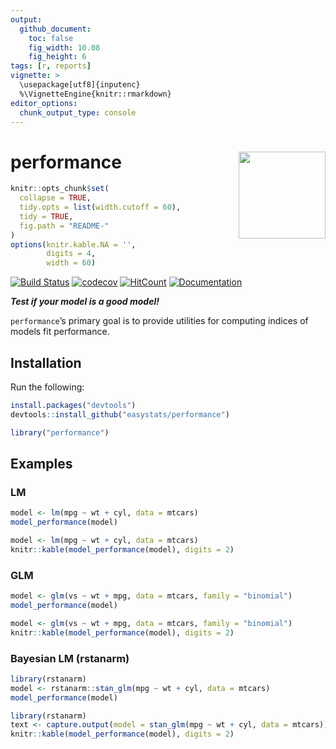 ```yaml
---
output: 
  github_document:
    toc: false
    fig_width: 10.08
    fig_height: 6
tags: [r, reports]
vignette: >
  \usepackage[utf8]{inputenc}
  %\VignetteEngine{knitr::rmarkdown}
editor_options: 
  chunk_output_type: console
---
```


# performance <img src='man/figures/logo.png' align="right" height="139" />

```r
knitr::opts_chunk$set(
  collapse = TRUE,
  tidy.opts = list(width.cutoff = 60),
  tidy = TRUE,
  fig.path = "README-"
)
options(knitr.kable.NA = '',
        digits = 4,
        width = 60)
```


[![Build Status](https://travis-ci.org/easystats/performance.svg?branch=master)](https://travis-ci.org/easystats/performance)
[![codecov](https://codecov.io/gh/easystats/performance/branch/master/graph/badge.svg)](https://codecov.io/gh/easystats/performance)
[![HitCount](http://hits.dwyl.io/easystats/performance.svg)](http://hits.dwyl.io/easystats/performance) [![Documentation](https://img.shields.io/badge/documentation-performance-orange.svg?colorB=E91E63)](https://easystats.github.io/performance/)







***Test if your model is a good model!***

`performance`'s primary goal is to provide utilities for computing indices of models fit performance.


## Installation


Run the following:

```r
install.packages("devtools")
devtools::install_github("easystats/performance")
```
```r
library("performance")
```


## Examples

### LM
```r
model <- lm(mpg ~ wt + cyl, data = mtcars)
model_performance(model)
```
```r
model <- lm(mpg ~ wt + cyl, data = mtcars)
knitr::kable(model_performance(model), digits = 2)
```

### GLM

```r
model <- glm(vs ~ wt + mpg, data = mtcars, family = "binomial")
model_performance(model)
```
```r
model <- glm(vs ~ wt + mpg, data = mtcars, family = "binomial")
knitr::kable(model_performance(model), digits = 2)
```

### Bayesian LM (rstanarm)

```r
library(rstanarm)
model <- rstanarm::stan_glm(mpg ~ wt + cyl, data = mtcars)
model_performance(model)
```
```r
library(rstanarm)
text <- capture.output(model = stan_glm(mpg ~ wt + cyl, data = mtcars))
knitr::kable(model_performance(model), digits = 2)
```
